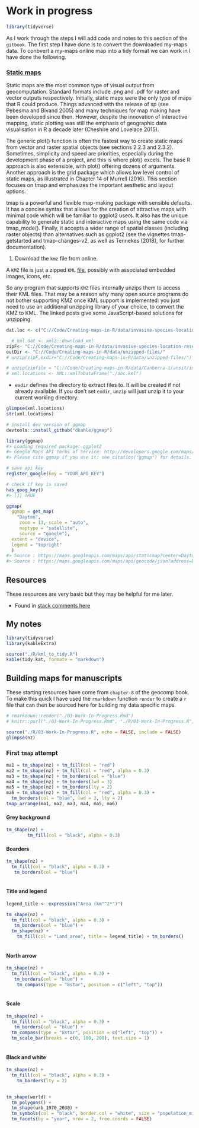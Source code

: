 # Work in progress {#wnp}

```r
library(tidyverse)
```


As I work through the steps I will add code and notes to this section of the `gitbook`. The first step I have done is to convert the downloaded my-maps data. To conbvert a my-maps online map into a tidy format we can work in I have done the following.

### [Static maps](https://geocompr.robinlovelace.net/adv-map.html)

Static maps are the most common type of visual output from geocomputation. Standard formats include .png and .pdf for raster and vector outputs respectively. Initially, static maps were the only type of maps that R could produce. Things advanced with the release of sp (see Pebesma and Bivand 2005) and many techniques for map making have been developed since then. However, despite the innovation of interactive mapping, static plotting was still the emphasis of geographic data visualisation in R a decade later (Cheshire and Lovelace 2015).

The generic plot() function is often the fastest way to create static maps from vector and raster spatial objects (see sections 2.2.3 and 2.3.2). Sometimes, simplicity and speed are priorities, especially during the development phase of a project, and this is where plot() excels. The base R approach is also extensible, with plot() offering dozens of arguments. Another approach is the grid package which allows low level control of static maps, as illustrated in Chapter 14 of Murrell (2016). This section focuses on tmap and emphasizes the important aesthetic and layout options.

tmap is a powerful and flexible map-making package with sensible defaults. It has a concise syntax that allows for the creation of attractive maps with minimal code which will be familiar to ggplot2 users. It also has the unique capability to generate static and interactive maps using the same code via tmap_mode(). Finally, it accepts a wider range of spatial classes (including raster objects) than alternatives such as ggplot2 (see the vignettes tmap-getstarted and tmap-changes-v2, as well as Tennekes (2018), for further documentation).

1. Download the `kmz` file from online.

A `KMZ` file is just a zipped `KML` [file](https://en.wikipedia.org/wiki/Keyhole_Markup_Language), possibly with associated embedded images, icons, etc. 

So any program that supports `KMZ` files internally unzips them to access their KML files. That may be a reason why many open source programs do not bother supporting KMZ once KML support is implemented: you just need to use an additional unzipping library of your choice, to convert the KMZ to KML. The linked posts give some JavaScript-based solutions for unzipping.

```r
dat.loc <- c("C://Code/Creating-maps-in-R/data/invasive-species-location-research.kmz")
```

```r
  # kml.dat <- xml2::download_xml
zipF<- "C://Code/Creating-maps-in-R/data/invasive-species-location-research.kmz"
outDir <- "C://Code/Creating-maps-in-R/data/unzipped-files/"
# unzip(zipF,exdir="C://Code/Creating-maps-in-R/data/unzipped-files/")

# unzip(zipfile = "C://Code/Creating-maps-in-R/data/Canberra-transit/images/invasive-species-location-research.kmz")
# xml.locations <- XML::xmlToDataFrame("./doc.kml")

```

- `exdir` defines the directory to extract files to. It will be created if not already available. If you don't set `exdir`, `unzip` will just unzip it to your current working directory.

```r
glimpse(xml.locations)
str(xml.locations)

```

```r
# install dev version of ggmap
devtools::install_github("dkahle/ggmap")

library(ggmap)
#> Loading required package: ggplot2
#> Google Maps API Terms of Service: http://developers.google.com/maps/terms.
#> Please cite ggmap if you use it: see citation("ggmap") for details.

# save api key
register_google(key = "YOUR_API_KEY")

# check if key is saved
has_goog_key()
#> [1] TRUE

ggmap(
  ggmap = get_map(
    "Dayton",
     zoom = 13, scale = "auto",
     maptype = "satellite",
     source = "google"),
  extent = "device",
  legend = "topright"
  )
#> Source : https://maps.googleapis.com/maps/api/staticmap?center=Dayton&zoom=13&size=640x640&scale=2&maptype=satellite&language=en-EN&key=AIzaSyBmXB5S5_NIqo6lAGH-_U-TbhrQjhOsplU
#> Source : https://maps.googleapis.com/maps/api/geocode/json?address=Dayton&key=AIzaSyBmXB5S5_NIqo6lAGH-_U-TbhrQjhOsplU
```


## Resources

These resources are very basic but they may be helpful for me later.

- Found in [stack comments here](https://stackoverflow.com/questions/35867793/using-kmz-file-in-leaflet-map)

## My notes

```r
library(tidyverse)
library(kableExtra)
```

```r
source("./R/kml_to_tidy.R")
kable(tidy.kat, formatv = "markdown")
```

## Building maps for manuscripts

These starting resources have come from `chapter-8` of the geocomp book. To make this quick I have used the `rmarkdown` function `render` to create a `r` file that can then be sourced here for building my data specific maps.

```r
# rmarkdown::render("./03-Work-In-Progress.Rmd")
# knitr::purl("./03-Work-In-Progress.Rmd", "./R/03-Work-In-Progress.R", documentation = 2)
```

```r
source("./R/03-Work-In-Progress.R", echo = FALSE, include = FALSE)
glimpse(nz)
```

### First `tmap` attempt

```r
ma1 = tm_shape(nz) + tm_fill(col = "red")
ma2 = tm_shape(nz) + tm_fill(col = "red", alpha = 0.3)
ma3 = tm_shape(nz) + tm_borders(col = "blue")
ma4 = tm_shape(nz) + tm_borders(lwd = 3)
ma5 = tm_shape(nz) + tm_borders(lty = 2)
ma6 = tm_shape(nz) + tm_fill(col = "red", alpha = 0.3) +
  tm_borders(col = "blue", lwd = 3, lty = 2)
tmap_arrange(ma1, ma2, ma3, ma4, ma5, ma6)
```

#### Grey background

```r
tm_shape(nz) + 
        tm_fill(col = "black", alpha = 0.3)
```

#### Boarders

```r
tm_shape(nz) + 
  tm_fill(col = "black", alpha = 0.3) +
   tm_borders(col = "blue")
          
```

#### Title and legend

```r
legend_title <- expression("Area (km"^2*")")

tm_shape(nz) + 
  tm_fill(col = "black", alpha = 0.3) +
   tm_borders(col = "blue") + 
  tm_shape(nz) + 
    tm_fill(col = "Land_area", title = legend_title) + tm_borders()
          
```

#### North arrow

```r
tm_shape(nz) + 
  tm_fill(col = "black", alpha = 0.3) +
   tm_borders(col = "blue") +
    tm_compass(type = "8star", position = c("left", "top"))
          
```

#### Scale

```r
tm_shape(nz) + 
  tm_fill(col = "black", alpha = 0.3) +
   tm_borders(col = "blue") +
  tm_compass(type = "8star", position = c("left", "top")) +
  tm_scale_bar(breaks = c(0, 100, 200), text.size = 1)
          
```

#### Black and white

```r
tm_shape(nz) + 
  tm_fill(col = "black", alpha = 0.3) + 
    tm_borders(lty = 2)
          
```

```r
tm_shape(world) +
  tm_polygons() +
  tm_shape(urb_1970_2030) +
  tm_symbols(col = "black", border.col = "white", size = "population_millions") +
  tm_facets(by = "year", nrow = 2, free.coords = FALSE)
```